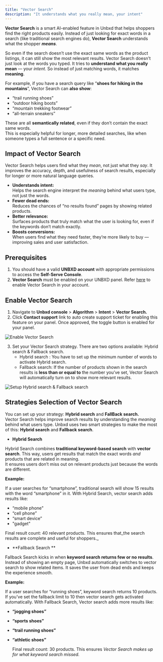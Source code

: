 ```yaml
---
title: "Vector Search"
description: "It understands what you really mean, your intent"
---
```


**Vector Search** is a smart AI-enabled feature in Unbxd that helps shoppers find the right products  easily. Instead of just looking for exact words in a search (like traditional search engines do), **Vector Search** understands what the shopper **_means_**.

So even if the search doesn’t use the exact same words as the product listings, it can still show the most relevant results. Vector Search doesn’t just look at the words you typed. It tries to **understand what you really mean** — your _intent_. So instead of just matching words, it matches **meaning**.

For example, if you have a search query like “**shoes for hiking in the mountains**”, Vector Search can **also show**:

- “trail running shoes”
- “outdoor hiking boots”
- “mountain trekking footwear”
- “all-terrain sneakers”

These are all **semantically related**, even if they don’t contain the exact same words.\
This is especially helpful for longer, more detailed searches, like when someone types a full sentence or a specific need.

## Impact of Vector Search

Vector Search helps users find what they _mean_, not just what they _say_. It improves the accuracy, depth, and usefulness of search results, especially for longer or more natural language queries.

- **Understands intent:**\
  Helps the search engine interpret the _meaning_ behind what users type, not just the words.
- **Fewer dead ends:**\
  Reduces the chances of “no results found” pages by showing related products.
- **Better relevance:**\
  Surfaces products that truly match what the user is looking for, even if the keywords don’t match exactly.
- **Boosts conversions:**\
  When users find what they need faster, they’re more likely to buy — improving sales and user satisfaction.

## Prerequisites

1. You should have a valid **UNBXD account** with appropriate permissions to access the **Self-Serve Console**.
2. **Vector Search** must be enabled on your UNBXD panel. Refer [here](https://docs.netcoreunbxd.com/user-guides/merchandising/Algorithms/Intent/VectorSearch#enable-vector-search) to enable Vector Search in your account.

## Enable Vector Search

1. Navigate to **Unbxd console** \> **Algorithm** \> **Intent** \> **Vector Search.**
2. Click **Contact support** link to auto create support ticket for enabling this feature on your panel. Once approved, the toggle button is enabled for your panel.

![Enable Vector Search ](/images/VectorSearch_enableSupport.png)

3. Set your Vector Search strategy. There are two options available: Hybrid search & Fallback search.
   - Hybrid search : You have to set up the minimum number of words to activate Hybrid search.
   - Fallback search: If the number of products shown in the search results is **less than or equal to** the number you’ve set, Vector Search will automatically turn on to show more relevant results.

![Setup Hybrid search & Fallback search](/images/VectorSearch-hybrid-fallback.png)

## Strategies Selection of Vector Search

You can set up your strategy: **Hybrid search** and **FallBack search.**\
Vector Search helps improve search results by understanding the _meaning_ behind what users type. Unbxd uses two smart strategies to make the most of this: **Hybrid search** and **Fallback search**.

- **Hybrid Search**

Hybrid Search combines **traditional keyword-based search** with **vector search**. This way, users get results that match the exact words _and_ products that are related in meaning.\
It ensures users don’t miss out on relevant products just because the words are different.

**Example:**

If a user searches for “smartphone”, traditional search will show 15 results with the word “smartphone” in it. With Hybrid Search, vector search adds results like:

- “mobile phone"
- “cell phone”
- “smart device”
- "gadget"

Final result count: 40 relevant products. This ensures that_the search results are complete and useful for shoppers.\_

- \*\*Fallback Search \*\*

Fallback Search kicks in when **keyword search returns few or no results**. Instead of showing an empty page, Unbxd automatically switches to vector search to show related items. It saves the user from dead ends and keeps the experience smooth.

**Example:**

If a user searches for “running shoes”, keyword search returns 10 products. If you've set the fallback limit to 10 then vector search gets activated automatically. With Fallback Search, Vector search adds more results like:

- **“jogging shoes”**
- **“sports shoes”**
- **“trail running shoes”**
- **“athletic shoes”**

  Final result count: 30 products. This ensures _Vector Search makes up for what keyword search missed._
